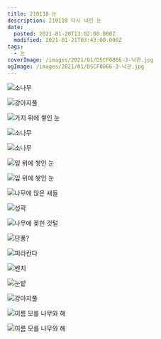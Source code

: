 ```yaml
---
title: 210118 눈
description: 210118 다시 내린 눈
date:
  posted: 2021-01-20T13:02:00.000Z
  modified: 2021-01-21T03:43:00.000Z
tags:
  - 눈
coverImage: /images/2021/01/DSCF0866-3-낙관.jpg
ogImage: /images/2021/01/DSCF0866-3-낙관.jpg
---
```


![소나무](https://lh3.googleusercontent.com/pw/ACtC-3eFXI3Wl7h0m6Vekn_wJ1schMAIJCtPpl3dCtgtn8Zug2z-kMR-kZ8byaTH3pPNe85hC2sCJY3guAD_3LvlcdsPnKNzcs7VSE8keN1UN-cnEXfg6VViOf3ucdF5Jh3XzLszpdK0lVJ2dnYZf6JIuIeM)

![강아지풀](https://lh3.googleusercontent.com/pw/ACtC-3dzXCiTqxlLHNyHoZO8R-XIz13gw6XupkjAlvIxkX7AkKNgGvDNMoMqAeexlu_ab0xI_jSeQsIUw3DRDe_DFMSLJ9TFpriMQqmp4NsDraLNkgJWY4r100cM6bHmIDjOSQ8v4GjP6vFc1MxbCSn7wJmJ)

![가지 위에 쌓인 눈](https://lh3.googleusercontent.com/pw/ACtC-3ec7j4Moh-DKqQMuH6eWSbi14tjK-oDSD5gpE7X30uSoVHQIdWjgVqSD9W2Wgiix2ovqqwdHJp5V9i4TsKlhwFkfm-Uyz2SjkTgYPvXrE6LBQs4kh0FSwV0nKPUMdCEtQqxLxr2dGkkObo-Mg8klZuR)

![소나무](https://lh3.googleusercontent.com/pw/ACtC-3dcx-tEo0a6DhLyHczOeWYtbnitrKcv5f9YxJl3E9gsLOXwoErxSNAGbbm1XOUt1IAbE1dU09lCQ2EhkRQyukVXF8Ptq2EEHQIziOKSpyChqUzh4ue2URDrcKLXg5oQYNkd2Xyv48Ikc2Qzn-BDrqPU)

![소나무](https://lh3.googleusercontent.com/pw/ACtC-3dgI0zkQZ-pvGQRlGQqPoJOvG7UvlkbPQ357ar3Vyupkella_gle-5uluEHWtLF27kOPkDLq8y6DSJhe-B1m9Xz0MHpc-awpPN_49yWAaXbAoQwUEGYpqrsg15RQSLkShQglgX4xWYfE8YiatMqrep7)

![잎 위에 쌓인 눈](https://lh3.googleusercontent.com/pw/ACtC-3f74Gq0zrEmZ6AF070x3ow8YrHQrF11VviUOn9EEpIQf44n_gBku4mqTJTp4RU3mRQ4Er7Z9HZUzqJ9lQlYRGUOdNuyX18u1j0ORvJXClospiBscWeBGG3_ZstooRjhovqJaioZrRTAgwtO2Wcr_eIE)

![잎 위에 쌓인 눈](https://lh3.googleusercontent.com/pw/ACtC-3dmw3TQfT1CfAdgBOaYM8L5LmGbt43bRDYWaE7D_Sb6ksK9O0GAARePc2vELgNNVsf4dGhfiPeXRIdU6p5Rwpj_xtUKjtnliMNygWy31uygtCBCW5LjMFyVV-J0haQ6hH2-WrpLsDrWGRPOAFSJL6Ql)

![나무에 앉은 새들](https://lh3.googleusercontent.com/pw/ACtC-3cykxTFPmwj51my_zqDm_qRZOqxOQ6rJ6W61rf5fDWaHEeZcRAQTjZ6mLeLtyri2BToVu-fbsQ6QDZ1cZ8Yq1Hm0GCHRzZBACy_OVSjJjCfuL6Bq6gQt9kkdgwQvbW3LEaI7uFfnRDdjVaX7_8ku97j)

![성곽](https://lh3.googleusercontent.com/pw/ACtC-3fmwxxtXKov9aid6w8Q6MwDeWOSxqq-ql21uQLeMVBrv32zqzu6-JD0Ip2ZDa5ifwOO40iuF2c1Ou8wp2yYS5JG7rYd66jb3lE6ekTe7pd2XYBszLp2asga8nsvtlr4bgHkcPnNoZrztMfGGcvWvuYT)

![나무에 꽂힌 깃털](https://lh3.googleusercontent.com/pw/ACtC-3dvpR9n8r_tNVZQC6R5CwaQYjio7pKNHG__IE8_S0ehxs7Fy1e6JgRXRaq08Cv_qP-dcDMau-89a14buzKlXhNUZyJunc3b_iuPHI11XB1CN7pNoUWAsRAQOqVIVVlEbHy2fIosW27JSZdEtgT9HsLC)

![단풍?](https://lh3.googleusercontent.com/pw/ACtC-3d3U_TPJxu0M1UZeCZwcxhFJW7Bmq-Qd_yZ9C7w7iGeSxkTU9Iqn8xqX9RAWt3Lrga1giYuPFq031qR4vjcyKPAKr9X2besn9p05SNvgm3YKphm8UwKVzK8CFIYMbiL6CTMbMGiJ_6yYvF5q4tD8KNt)

![피라칸다](https://lh3.googleusercontent.com/pw/ACtC-3c-OWOCZOpb2DP_XXO4vLSvy28y4bm270BmLIV_AVIixAJTUzrWNhoHRJQxquOWldFy4ZexS2sbvYGeXjVRt_2aNmCNDu88_9VHe82qHefyP2XFyhq7TyVChjFRSihGrFMDIbfS3vMws_AbeCDt4sSi)

![벤치](https://lh3.googleusercontent.com/pw/ACtC-3doMp78LIxj_mdz_PM6sdFloFVnnfxGdqHge_jK68tVInvVcvF5BMyi4ksrYW5GhnbTXD29jTWlr18I4nIe6Jo8cNyYjn7NQkFip0Uk6S9Edy9QrWyYeKPP7ieoZC2Ck2M_k3eqh942oof1PelCB3sq)

![눈밭](https://lh3.googleusercontent.com/pw/ACtC-3f4_0APocPTd6NpKitmHQU38Fz1uM8bFTuLUIg0U_IMYIFJnpmOQjDJiztx3OOmYvn6qVzHfH690SO8AwFrg2tyVYzj5f0aBFEsV_kIzVi_O-VQJ7Do_DjOSQgGB3EydWbFo9dkvCWC3TaIq2p_QrZr)

![강아지풀](https://lh3.googleusercontent.com/pw/ACtC-3fb3c7gJc-Qg6-hHndwZw_1aV4IhvKnsGE8ThxS9Gl-hGfxPjCqwM-GIIFYeSolCkZPET_WykqSYkmf1AuSfs4hWtHjsuGC1NOco6ZrjfWK4qYyPGXptAQ3Ig90TWz14JJt8ixoAjnDrJKLcnxVRWqX)

![이름 모를 나무와 해](https://lh3.googleusercontent.com/pw/ACtC-3c03DT3gKrtvhkmJwztJRzc_l8i6Zj-94QSdsDLLhERiA-gNn4WwBeuKgGrW2tPJFd6w8GbYruKXgEscYV3FBHJ3KCLLWonxU57duJv8ErRHc_2DYVQGXVlQJjKjf_hOMivprd-hvxzZbG_885j_aDB)

![이름 모를 나무와 해](https://lh3.googleusercontent.com/pw/ACtC-3c0NPxL-_-4O5Cx5vRYD563lrXNL_jzJ7mm7SJjSMAQ3E3mfHADtERr1tCze2CZOlH6MY_Dmr4T38qvfGkmZFacjFpHmMjWBPjbopJzHv1RtAi8vWPeji7Y5yDueXeY3v5-jiZyEhOoj5H1eVkl3IEy)